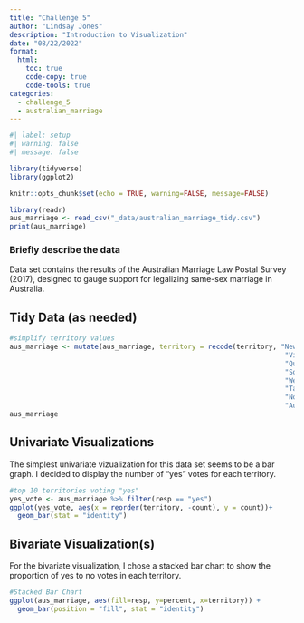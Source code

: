 ```yaml
---
title: "Challenge 5"
author: "Lindsay Jones"
description: "Introduction to Visualization"
date: "08/22/2022"
format:
  html:
    toc: true
    code-copy: true
    code-tools: true
categories:
  - challenge_5
  - australian_marriage
---
```


```r
#| label: setup
#| warning: false
#| message: false

library(tidyverse)
library(ggplot2)

knitr::opts_chunk$set(echo = TRUE, warning=FALSE, message=FALSE)
```


```r
library(readr)
aus_marriage <- read_csv("_data/australian_marriage_tidy.csv")
print(aus_marriage)
```

### Briefly describe the data
Data set contains the results of the Australian Marriage Law Postal Survey (2017), designed to gauge support for legalizing same-sex marriage in Australia.

## Tidy Data (as needed)


```r
#simplify territory values
aus_marriage <- mutate(aus_marriage, territory = recode(territory, "New South Wales" = "NSW",
                                                                    "Victoria" = "Vic",
                                                                    "Queensland" = "Qld",
                                                                    "South Australia" = "SA",
                                                                    "Western Australia" = "WA",
                                                                    "Tasmania" = "Tas",
                                                                    "Northern Territory(b)" = "NT",
                                                                    "Australian Capital Territory(c)" = "ACT"))
aus_marriage


```

## Univariate Visualizations

The simplest univariate vizualization for this data set seems to be a bar graph. I decided to display the number of "yes" votes for each territory.

```r
#top 10 territories voting "yes"
yes_vote <- aus_marriage %>% filter(resp == "yes")
ggplot(yes_vote, aes(x = reorder(territory, -count), y = count))+
  geom_bar(stat = "identity")

```
## Bivariate Visualization(s)

For the bivariate visualization, I chose a stacked bar chart to show the proportion of yes to no votes in each territory.
```r
#Stacked Bar Chart
ggplot(aus_marriage, aes(fill=resp, y=percent, x=territory)) +
  geom_bar(position = "fill", stat = "identity")

```


